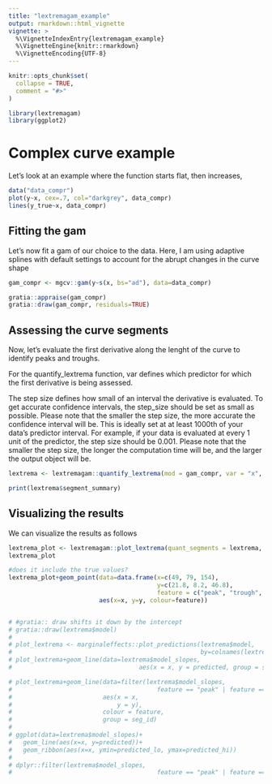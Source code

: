```yaml
---
title: "lextremagam_example"
output: rmarkdown::html_vignette
vignette: >
  %\VignetteIndexEntry{lextremagam_example}
  %\VignetteEngine{knitr::rmarkdown}
  %\VignetteEncoding{UTF-8}
---
```


```r
knitr::opts_chunk$set(
  collapse = TRUE,
  comment = "#>"
)
```

```r
library(lextremagam)
library(ggplot2)
```


# Complex curve example

Let's look at an example where the function starts flat, then increases, 

```r
data("data_compr")
plot(y~x, cex=.7, col="darkgrey", data_compr)
lines(y_true~x, data_compr)

```

## Fitting the gam
Let's now fit a gam of our choice to the data. Here, I am using adaptive splines with default settings to account for the abrupt changes in the curve shape 

```r
gam_compr <- mgcv::gam(y~s(x, bs="ad"), data=data_compr)

gratia::appraise(gam_compr)
gratia::draw(gam_compr, residuals=TRUE)

```

## Assessing the curve segments
Now, let's evaluate the first derivative along the lenght of the curve to identify peaks and troughs.

For the quantify_lextrema function, var defines which predictor for which the first derivative is being assessed. 

The step size defines how small of an interval the derivative is evaluated. To get accurate confidence intervals, the step_size should be set as small as possible. Please note that the smaller the step size, the more accurate the confidence interval will be. This is ideally set at at least 1000th of your data's predictor interval. For example, if your data is evaluated at every 1 unit of the predictor, the step size should be 0.001. Please note that the smaller the step size, the longer the computation time will be, and the larger the output object will be. 

```r
lextrema <- lextremagam::quantify_lextrema(mod = gam_compr, var = "x", step_size = 0.1, conf_level = .95)

print(lextrema$segment_summary)

```
## Visualizing the results
We can visualize the results as follows

```r

lextrema_plot <- lextremagam::plot_lextrema(quant_segments = lextrema,  plot_deriv = TRUE, show_segs = c("peak", "trough"))
lextrema_plot

#does it include the true values?
lextrema_plot+geom_point(data=data.frame(x=c(49, 79, 154),
                                         y=c(21.8, 8.2, 46.8),
                                         feature = c("peak", "trough", "peak")), 
                         aes(x=x, y=y, colour=feature))


# #gratia:: draw shifts it down by the intercept
# gratia::draw(lextrema$model)
# 
# plot_lextrema <- marginaleffects::plot_predictions(lextrema$model,
#                                                    by=colnames(lextrema$model$model)[2])
# plot_lextrema+geom_line(data=lextrema$model_slopes,
#                                   aes(x = x, y = predicted, group = seg_id, colour = feature))

# plot_lextrema+geom_line(data=filter(lextrema$model_slopes, 
#                                        feature == "peak" | feature == "trough"), 
#                         aes(x = x, 
#                             y = y),
#                         colour = feature,
#                         group = seg_id)
# 
# ggplot(data=lextrema$model_slopes)+
#   geom_line(aes(x=x, y=predicted))+
#   geom_ribbon(aes(x=x, ymin=predicted_lo, ymax=predicted_hi))
# 
# dplyr::filter(lextrema$model_slopes, 
#                                        feature == "peak" | feature == "trough")

```
